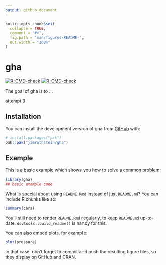 ```yaml
---
output: github_document
---
```


<!-- README.md is generated from README.Rmd. Please edit that file -->

```r
knitr::opts_chunk$set(
  collapse = TRUE,
  comment = "#>",
  fig.path = "man/figures/README-",
  out.width = "100%"
)
```

# gha

<!-- badges: start -->
[![R-CMD-check](https://github.com/jimrothstein/gha/actions/workflows/R-CMD-check.yaml/badge.svg)](https://github.com/jimrothstein/gha/actions/workflows/R-CMD-check.yaml)
[![R-CMD-check](https://github.com/jimrothstein/gh_action_projects/actions/workflows/R-CMD-check.yaml/badge.svg)](https://github.com/jimrothstein/gh_action_projects/actions/workflows/R-CMD-check.yaml)
<!-- badges: end -->

The goal of gha is to ...

attempt 3

## Installation

You can install the development version of gha from [GitHub](https://github.com/) with:

``` r
# install.packages("pak")
pak::pak("jimrothstein/gha")
```

## Example

This is a basic example which shows you how to solve a common problem:

```r
library(gha)
## basic example code
```

What is special about using `README.Rmd` instead of just `README.md`? You can include R chunks like so:

```r
summary(cars)
```

You'll still need to render `README.Rmd` regularly, to keep `README.md` up-to-date. `devtools::build_readme()` is handy for this.

You can also embed plots, for example:

```r
plot(pressure)
```

In that case, don't forget to commit and push the resulting figure files, so they display on GitHub and CRAN.
